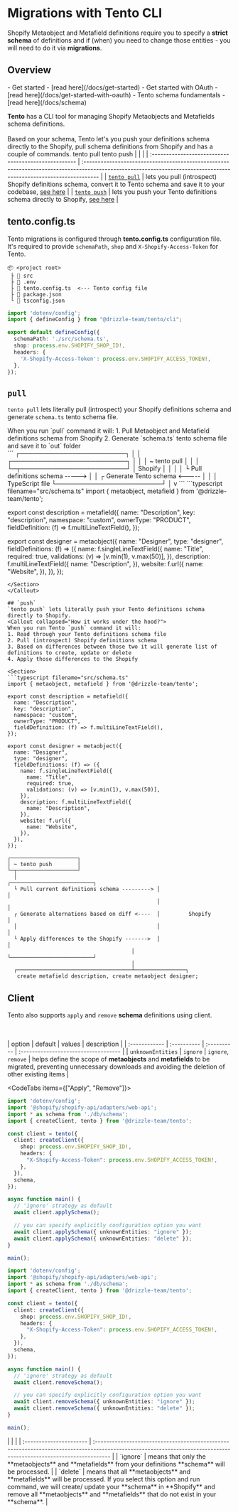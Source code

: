 
# Migrations with Tento CLI

Shopify Metaobject and Metafield definitions require you to specify a **strict schema** of definitions and if (when) you need to change
those entities - you will need to do it via **migrations**.

## Overview
<Prerequisites>
- Get started - [read here](/docs/get-started)
- Get started with OAuth - [read here](/docs/get-started-with-oauth)
- Tento schema fundamentals - [read here](/docs/schema)
</Prerequisites>

**Tento** has a CLI tool for managing Shopify Metaobjects and Metafields schema definitions.\
\
Based on your schema, Tento let's you push your definitions schema directly to the Shopify, pull schema definitions from Shopify and has a couple of commands.
<Npx>
tento pull
tento push
</Npx>
|                                                      |                                                                                                                                                                    |
| :--------------------------------------------------- | :----------------------------------------------------------------------------------------------------------------------------------------------------------------- |
| [`tento pull`](/docs/migrations#pull)                | lets you pull (introspect) Shopify definitions schema, convert it to Tento schema and save it to your codebase, [see here](/docs/migrations#pull)                  |
| [`tento push`](/docs/migrations#push)                | lets you push your Tento definitions schema directly to Shopify, [see here](/docs/migrations#push)                                                                 |

## tento.config.ts
Tento migrations is configured through **tento.config.ts** configuration file.\
It's required to provide `schemaPath`, `shop` and `X-Shopify-Access-Token` for Tento.
<CodeTab>
```
📦 <project root>
 ├ 📂 src
 ├ 📜 .env
 ├ 📜 tento.config.ts  <--- Tento config file
 ├ 📜 package.json
 └ 📜 tsconfig.json
```
```typescript filename="tento.config.ts"
import 'dotenv/config';
import { defineConfig } from "@drizzle-team/tento/cli";

export default defineConfig({
  schemaPath: './src/schema.ts',
  shop: process.env.SHOPIFY_SHOP_ID!,
  headers: {
    'X-Shopify-Access-Token': process.env.SHOPIFY_ACCESS_TOKEN!,
  },
});
```
</CodeTab>

## `pull`

`tento pull` lets literally pull (introspect) your Shopify definitions schema and generate `schema.ts` tento schema file.

<Callout collapsed="How it works under the hood?">
When you run `pull` command it will:
1. Pull Metaobject and Metafield definitions schema from Shopify
2. Generate `schema.ts` tento schema file and save it to `out` folder

<Section>
```
                                   ┌────────────────────────┐
                                   │                        │
┌──────────────────────────┐       │                        │
│ ~ tento pull             │       │                        │
└─┬────────────────────────┘       │        Shopify         │
  │                                │                        │
  └ Pull definitions schema -----> │                        │
  ┌ Generate Tento schema   <----- │                        │
  │ TypeScript file                └────────────────────────┘
  │
  v
```
```typescript filename="src/schema.ts"
import { metaobject, metafield } from '@drizzle-team/tento';

export const description = metafield({
  name: "Description",
  key: "description",
  namespace: "custom",
  ownerType: "PRODUCT",
  fieldDefinition: (f) => f.multiLineTextField(),
});

export const designer = metaobject({
  name: "Designer",
  type: "designer",
  fieldDefinitions: (f) => ({
    name: f.singleLineTextField({
      name: "Title",
      required: true,
      validations: (v) => [v.min(1), v.max(50)],
    }),
    description: f.multiLineTextField({
      name: "Description",
    }),
    website: f.url({
      name: "Website",
    }),
  }),
});
```
</Section>
</Callout>

## `push`
`tento push` lets literally push your Tento definitions schema directly to Shopify.
<Callout collapsed="How it works under the hood?">
When you run Tento `push` command it will:
1. Read through your Tento definitions schema file
2. Pull (introspect) Shopify definitions schema 
3. Based on differences between those two it will generate list of definitions to create, update or delete
4. Apply those differences to the Shopify

<Section>
```typescript filename="src/schema.ts"
import { metaobject, metafield } from '@drizzle-team/tento';

export const description = metafield({
  name: "Description",
  key: "description",
  namespace: "custom",
  ownerType: "PRODUCT",
  fieldDefinition: (f) => f.multiLineTextField(),
});

export const designer = metaobject({
  name: "Designer",
  type: "designer",
  fieldDefinitions: (f) => ({
    name: f.singleLineTextField({
      name: "Title",
      required: true,
      validations: (v) => [v.min(1), v.max(50)],
    }),
    description: f.multiLineTextField({
      name: "Description",
    }),
    website: f.url({
      name: "Website",
    }),
  }),
});
```
```
┌─────────────────────┐                  
│ ~ tento push        │                  
└─┬───────────────────┘                  
  │                                            ┌──────────────────────────┐
  └ Pull current definitions schema ---------> │                          │
                                               │                          │
  ┌ Generate alternations based on diff <----  │         Shopify          │
  │                                            │                          │
  └ Apply differences to the Shopify ------->  │                          │
                                       │       └──────────────────────────┘
                                       │
  ┌────────────────────────────────────┴────────────────┐
   create metafield description, create metaobject designer;
```
</Section>
</Callout>

## Client

Tento also supports `apply` and `remove` **schema** definitions using client.

<br></br>
| option            | default      | values              | description                                                                                                                                                     |
| :------------     | :----------  | :----------         | :-----------------------------------                                                                                                                            |
| `unknownEntities` | `ignore`     | `ignore`, `remove`  | helps define the scope of **metaobjects** and **metafields** to be migrated, preventing unnecessary downloads and avoiding the deletion of other existing items |

<CodeTabs items={["Apply", "Remove"]}>
```typescript copy
import 'dotenv/config';
import '@shopify/shopify-api/adapters/web-api';
import * as schema from './db/schema';
import { createClient, tento } from '@drizzle-team/tento';

const client = tento({
  client: createClient({
    shop: process.env.SHOPIFY_SHOP_ID!,
    headers: {
      "X-Shopify-Access-Token": process.env.SHOPIFY_ACCESS_TOKEN!,
    },
  }),
  schema,
});

async function main() {
  // 'ignore' strategy as default
  await client.applySchema();

  // you can specify explicitly configuration option you want
  await client.applySchema({ unknownEntities: "ignore" });
  await client.applySchema({ unknownEntities: "delete" });
}

main();
```
```typescript copy
import 'dotenv/config';
import '@shopify/shopify-api/adapters/web-api';
import * as schema from './db/schema';
import { createClient, tento } from '@drizzle-team/tento';

const client = tento({
  client: createClient({
    shop: process.env.SHOPIFY_SHOP_ID!,
    headers: {
      "X-Shopify-Access-Token": process.env.SHOPIFY_ACCESS_TOKEN!,
    },
  }),
  schema,
});

async function main() {
  // 'ignore' strategy as default
  await client.removeSchema();

  // you can specify explicitly configuration option you want
  await client.removeSchema({ unknownEntities: "ignore" });
  await client.removeSchema({ unknownEntities: "delete" });
}

main();
```
</CodeTabs>
|                         |                                                                                                                                                                                                                                                               |
| :---------------------- | :-----------------------------------------------------------------------------------------------------------------------------------------------------------------                                                                                            |
| `ignore`                | means that only the **metaobjects** and **metafields** from your definitions **schema** will be processed.                                                                                                                                                    |
| `delete`                | means that all **metaobjects** and **metafields** will be processed. If you select this option and run command, we will create/ update your **schema** in **Shopify** and remove all **metaobjects** and **metafields** that do not exist in your **schema**. |
